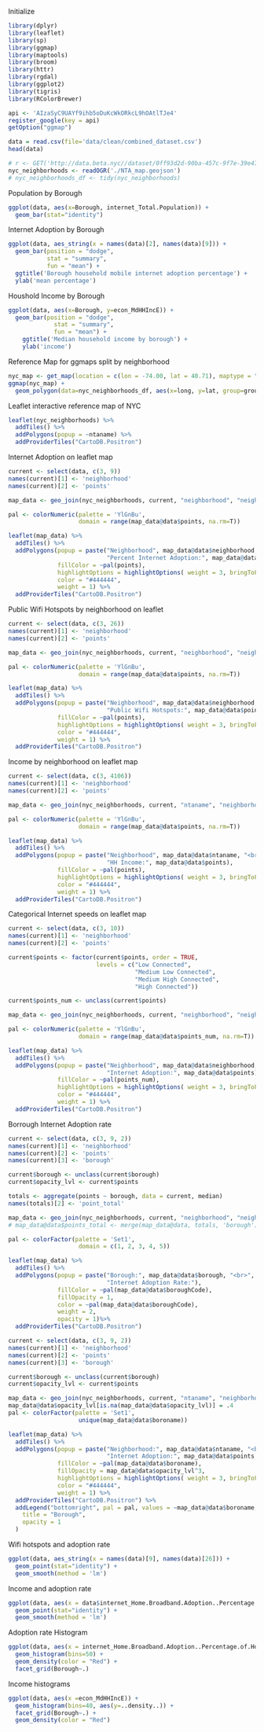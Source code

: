 Initialize
```r
library(dplyr)
library(leaflet)
library(sp)
library(ggmap)
library(maptools)
library(broom)
library(httr)
library(rgdal)
library(ggplot2)
library(tigris)
library(RColorBrewer)

api <- 'AIzaSyC9UAYf9ihb5oDuKcWkORkcL9hOAtlTJe4'
register_google(key = api)
getOption("ggmap")

data = read.csv(file='data/clean/combined_dataset.csv')
head(data)

# r <- GET('http://data.beta.nyc//dataset/0ff93d2d-90ba-457c-9f7e-39e47bf2ac5f/resource/35dd04fb-81b3-479b-a074-a27a37888ce7/download/d085e2f8d0b54d4590b1e7d1f35594c1pediacitiesnycneighborhoods.geojson')
nyc_neighborhoods <- readOGR('./NTA_map.geojson')
# nyc_neighborhoods_df <- tidy(nyc_neighborhoods)
```
Population by Borough
```r
ggplot(data, aes(x=Borough, internet_Total.Population)) +
  geom_bar(stat="identity")
```
Internet Adoption by Borough
```r
ggplot(data, aes_string(x = names(data)[2], names(data)[9])) +           # ggplot2 barplot with mean
  geom_bar(position = "dodge",
           stat = "summary",
           fun = "mean") +
  ggtitle('Borough household mobile internet adoption percentage') +
  ylab('mean percentage')
```
Houshold Income by Borough
```r
ggplot(data, aes(x=Borough, y=econ_MdHHIncE)) +
  geom_bar(position = "dodge",
             stat = "summary",
             fun = "mean") +
    ggtitle('Median household income by borough') +
    ylab('income') 
```
Reference Map for ggmaps split by neighborhood
```r
nyc_map <- get_map(location = c(lon = -74.00, lat = 40.71), maptype = "terrain", zoom = 11)
ggmap(nyc_map) + 
  geom_polygon(data=nyc_neighborhoods_df, aes(x=long, y=lat, group=group), color="blue", fill=NA)
```
Leaflet interactive reference map of NYC
```r
leaflet(nyc_neighborhoods) %>%
  addTiles() %>% 
  addPolygons(popup = ~ntaname) %>%
  addProviderTiles("CartoDB.Positron")
```

Internet Adoption on leaflet map
```r
current <- select(data, c(3, 9))
names(current)[1] <- 'neighborhood'
names(current)[2] <- 'points'

map_data <- geo_join(nyc_neighborhoods, current, "neighborhood", "neighborhood")

pal <- colorNumeric(palette = 'YlGnBu',
                    domain = range(map_data@data$points, na.rm=T))

leaflet(map_data) %>%
  addTiles() %>% 
  addPolygons(popup = paste("Neighborhood", map_data@data$neighborhood, "<br>", 
                            "Percent Internet Adoption:", map_data@data$points),
              fillColor = ~pal(points),
              highlightOptions = highlightOptions( weight = 3, bringToFront = TRUE),
              color = "#444444",
              weight = 1) %>% 
  addProviderTiles("CartoDB.Positron") 
```
Public Wifi Hotspots by neighborhood on leaflet
```r
current <- select(data, c(3, 26))
names(current)[1] <- 'neighborhood'
names(current)[2] <- 'points'

map_data <- geo_join(nyc_neighborhoods, current, "neighborhood", "neighborhood")

pal <- colorNumeric(palette = 'YlGnBu',
                    domain = range(map_data@data$points, na.rm=T))

leaflet(map_data) %>%
  addTiles() %>% 
  addPolygons(popup = paste("Neighborhood", map_data@data$neighborhood, "<br>", 
                            "Public Wifi Hotspots:", map_data@data$points),
              fillColor = ~pal(points),
              highlightOptions = highlightOptions( weight = 3, bringToFront = TRUE),
              color = "#444444",
              weight = 1) %>% 
  addProviderTiles("CartoDB.Positron") 
```
Income by neighborhood on leaflet map
```r
current <- select(data, c(3, 4106))
names(current)[1] <- 'neighborhood'
names(current)[2] <- 'points'

map_data <- geo_join(nyc_neighborhoods, current, "ntaname", "neighborhood")

pal <- colorNumeric(palette = 'YlGnBu',
                    domain = range(map_data@data$points, na.rm=T))

leaflet(map_data) %>%
  addTiles() %>% 
  addPolygons(popup = paste("Neighborhood", map_data@data$ntaname, "<br>", 
                            "HH Income:", map_data@data$points),
              fillColor = ~pal(points),
              highlightOptions = highlightOptions( weight = 3, bringToFront = TRUE),
              color = "#444444",
              weight = 1) %>% 
  addProviderTiles("CartoDB.Positron") 
```
Categorical Internet speeds on leaflet map
```r
current <- select(data, c(3, 10))
names(current)[1] <- 'neighborhood'
names(current)[2] <- 'points'

current$points <- factor(current$points, order = TRUE,
                         levels = c("Low Connected",
                                    "Medium Low Connected",
                                    "Medium High Connected",
                                    "High Connected"))

current$points_num <- unclass(current$points)

map_data <- geo_join(nyc_neighborhoods, current, "neighborhood", "neighborhood")

pal <- colorNumeric(palette = 'YlGnBu',
                    domain = range(map_data@data$points_num, na.rm=T))

leaflet(map_data) %>%
  addTiles() %>%
  addPolygons(popup = paste("Neighborhood", map_data@data$neighborhood, "<br>",
                            "Internet Adoption:", map_data@data$points),
              fillColor = ~pal(points_num),
              highlightOptions = highlightOptions( weight = 3, bringToFront = TRUE),
              color = "#444444",
              weight = 1) %>%
  addProviderTiles("CartoDB.Positron")
```

Borrough Internet Adoption rate
```r
current <- select(data, c(3, 9, 2))
names(current)[1] <- 'neighborhood'
names(current)[2] <- 'points'
names(current)[3] <- 'borough'

current$borough <- unclass(current$borough)
current$opacity_lvl <- current$points

totals <- aggregate(points ~ borough, data = current, median)
names(totals)[2] <- 'point_total'

map_data <- geo_join(nyc_neighborhoods, current, "neighborhood", "neighborhood")
# map_data@data$points_total <- merge(map_data@data, totals, 'borough')

pal <- colorFactor(palette = 'Set1',
                    domain = c(1, 2, 3, 4, 5))

leaflet(map_data) %>%
  addTiles() %>%
  addPolygons(popup = paste("Borough:", map_data@data$borough, "<br>",
                            "Internet Adoption Rate:"),
              fillColor = ~pal(map_data@data$boroughCode),
              fillOpacity = 1,
              color = ~pal(map_data@data$boroughCode),
              weight = 2,
              opacity = 1)%>%
  addProviderTiles("CartoDB.Positron")
```

```r
current <- select(data, c(3, 9, 2))
names(current)[1] <- 'neighborhood'
names(current)[2] <- 'points'
names(current)[3] <- 'borough'

current$borough <- unclass(current$borough)
current$opacity_lvl <- current$points

map_data <- geo_join(nyc_neighborhoods, current, "ntaname", "neighborhood")
map_data@data$opacity_lvl[is.na(map_data@data$opacity_lvl)] = .4
pal <- colorFactor(palette = 'Set1',
                    unique(map_data@data$boroname))

leaflet(map_data) %>%
  addTiles() %>%
  addPolygons(popup = paste("Neighborhood:", map_data@data$ntaname, "<br>",
                            "Internet Adoption:", map_data@data$points, "<br>"),
              fillColor = ~pal(map_data@data$boroname),
              fillOpacity = map_data@data$opacity_lvl^3,
              highlightOptions = highlightOptions( weight = 3, bringToFront = TRUE),
              color = "#444444",
              weight = 1) %>%
  addProviderTiles("CartoDB.Positron") %>%
  addLegend("bottomright", pal = pal, values = ~map_data@data$boroname,
    title = "Borough",
    opacity = 1
  )
```
Wifi hotspots and adoption rate
```r
ggplot(data, aes_string(x = names(data)[9], names(data)[26])) +
  geom_point(stat="identity") +
  geom_smooth(method = 'lm')
```
Income and adoption rate
```r
ggplot(data, aes(x = data$internet_Home.Broadband.Adoption..Percentage.of.Households., y = data$housing_MdGRE)) +
  geom_point(stat="identity") +
  geom_smooth(method = 'lm')
```
Adoption rate Histogram
```r
ggplot(data, aes(x = internet_Home.Broadband.Adoption..Percentage.of.Households.)) +
  geom_histogram(bins=50) +
  geom_density(color = "Red") +
  facet_grid(Borough~.)
```
Income histograms
```r
ggplot(data, aes(x =econ_MdHHIncE)) +
  geom_histogram(bins=40, aes(y=..density..)) +
  facet_grid(Borough~.) +
  geom_density(color = "Red") 
```